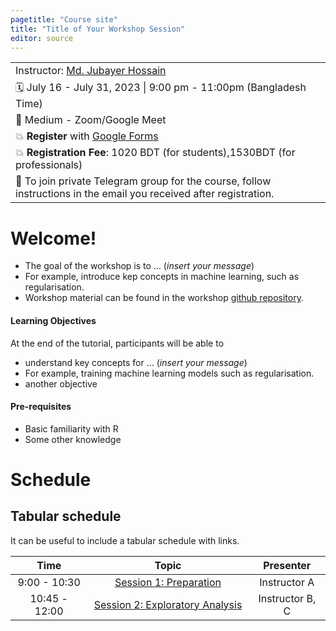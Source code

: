 ---
pagetitle: "Course site"
title: "Title of Your Workshop Session"
editor: source
---

------------------------------------------------------------------------
Instructor: [Md. Jubayer Hossain](https://hossainlab.github.io/)

🗓 July 16 - July 31, 2023 \| 9:00 pm - 11:00pm (Bangladesh Time)

🏨 Medium - Zoom/Google Meet

💥 **Register** with [Google Forms](https://forms.gle/hSH1ACSqDYYVsxie6)

💥 **Registration Fee**: 1020 BDT (for students),1530BDT (for professionals)

📝 To join private Telegram group for the course, follow instructions in the email you received after registration.
------------------------------------------------------------------------

# Welcome!

-   The goal of the workshop is to ... (*insert your message*)
-   For example, introduce kep concepts in machine learning, such as regularisation.
-   Workshop material can be found in the workshop [github repository](https://github.com).

#### Learning Objectives

At the end of the tutorial, participants will be able to

-   understand key concepts for ... (*insert your message*)
-   For example, training machine learning models such as regularisation.
-   another objective

#### Pre-requisites

-   Basic familiarity with R
-   Some other knowledge

# Schedule

::: callout-tip
## Tabular schedule

It can be useful to include a tabular schedule with links.
:::

|     Time      |                       Topic                       |    Presenter    |
|:----------------:|:-----------------------------------:|:----------------:|
| 9:00 - 10:30  |     [Session 1: Preparation](part_1_prep.qmd)     |  Instructor A   |
| 10:45 - 12:00 | [Session 2: Exploratory Analysis](part_2_eda.qmd) | Instructor B, C |
